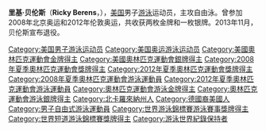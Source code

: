 {{noteTA
|G1=Aquatics
|1=zh-tw:瑞奇;zh-hans:里基;zh-hant:里基;zh-hk:域奇;
}}
{{Infobox Swimmer
| name = 里基·贝伦斯
| image = Ricky Berens (4800342335) (cropped2).jpg
| imagesize = 
| caption =
| fullname = Richard Berens 
| nicknames =
| nationality = {{USA}}
| strokes = [[蝶泳|蝶泳]]、[[自由泳|自由泳]]
| club = Trojan Swim Club
| collegeteam = [[德克薩斯州大學奧斯汀分校|德克薩斯州大學奧斯汀分校]]
| birth_date = {{birth date and age|1988|4|21}}
| birth_place = {{USA}}[[北卡羅萊納州|北卡羅萊納州]][[夏洛特_(北卡羅萊納州)|夏洛特]]
| death_date =
| death_place =
| height = {{height|ft=6|in=2}}
| weight = {{weight|lb=190}}
}}
{{MedalTop}}
{{MedalCompetition|[[奧林匹克運動會|奧林匹克運動會]]}}
{{MedalGold|[[2008年夏季奥林匹克运动会|2008年北京]]|4×200米自由泳接力}}
{{MedalGold|[[2012年夏季奥林匹克运动会|2012年倫敦]]|[[2012年夏季奧林匹克運動會男子4×200米自由泳接力比賽|4×200米自由泳接力]]}}
{{MedalSilver|[[2012年夏季奥林匹克运动会|2012年倫敦]]|[[2012年夏季奧林匹克運動會男子4×100米自由泳接力比賽|4×100米自由泳接力]]}}
{{MedalCompetition|[[泛美運動會|泛美運動會]]}}
{{MedalGold| [[2007年泛美運動會|2007年里約熱內盧]] | 4×100米自由泳接力}}
{{MedalBottom}}

'''里基·贝伦斯'''（'''Ricky Berens'''，{{bd|1988年|4月21日}}），[[美国|美国]]男子[[游泳|游泳]]运动员，主攻自由泳。曾参加2008年北京奥运和2012年伦敦奥运，共收获两枚金牌和一枚银牌。2013年11月，贝伦斯宣布退役。

{{US-sport-bio-stub}}
{{swimming-bio-stub}}
{{奥运会男子4×200米自由泳接力比赛冠军}}
{{DEFAULTSORT:Berens, Ricky}}
[[Category:美国男子游泳运动员|Category:美国男子游泳运动员]]
[[Category:美国奥运游泳运动员|Category:美国奥运游泳运动员]]
[[Category:美國奧林匹克運動會金牌得主|Category:美國奧林匹克運動會金牌得主]]
[[Category:美國奧林匹克運動會銀牌得主|Category:美國奧林匹克運動會銀牌得主]]
[[Category:2008年夏季奧林匹克運動會獎牌得主|Category:2008年夏季奧林匹克運動會獎牌得主]]
[[Category:2012年夏季奧林匹克運動會獎牌得主|Category:2012年夏季奧林匹克運動會獎牌得主]]
[[Category:2008年夏季奧林匹克運動會游泳運動員|Category:2008年夏季奧林匹克運動會游泳運動員]]
[[Category:2012年夏季奧林匹克運動會游泳運動員|Category:2012年夏季奧林匹克運動會游泳運動員]]
[[Category:奧林匹克運動會游泳金牌得主|Category:奧林匹克運動會游泳金牌得主]]
[[Category:奧林匹克運動會游泳銀牌得主|Category:奧林匹克運動會游泳銀牌得主]]
[[Category:北卡羅來納州人|Category:北卡羅來納州人]]
[[Category:德國裔美國人|Category:德國裔美國人]]
[[Category:男子自由式游泳運動員|Category:男子自由式游泳運動員]]
[[Category:世界游泳錦標賽游泳賽事獎牌得主|Category:世界游泳錦標賽游泳賽事獎牌得主]]
[[Category:世界短道游泳錦標賽獎牌得主|Category:世界短道游泳錦標賽獎牌得主]]
[[Category:游泳世界紀錄保持者|Category:游泳世界紀錄保持者]]